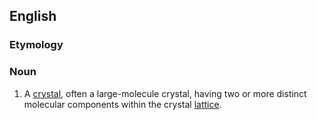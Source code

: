==English==
===Etymology===

{{prefix|co|crystal|lang=en}}

===Noun===
{{en-noun}}

# {{context|organic chemistry|lang=en}} A [[crystal]], often a large-molecule crystal, having two or more distinct molecular components within the crystal [[lattice]].